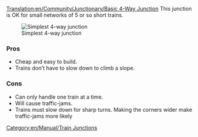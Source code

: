 [[Translation:en/Community/Junctionary/Basic 4-Way Junction]]
{{en/Community/Junctionary/Navigation}}
This junction is OK for small networks of 5 or so short trains.

[[File:en/Community/Junctionary/Basic4.png|none|frame|Simplest 4-way junction]]

===Pros===
*Cheap and easy to build.
*Trains don't have to slow down to climb a slope.
 
===Cons===
*Can only handle one train at a time.
*Will cause traffic-jams. 
*Trains must slow down for sharp turns. Making the corners wider make traffic-jams more likely

[[Category:en/Manual/Train Junctions]]